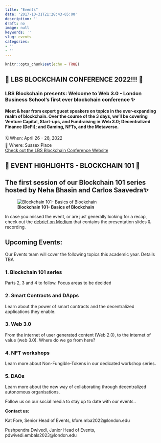 ```yaml
---
title: "Events"
date: '2017-10-31T21:28:43-05:00'
description: ''
draft: no
image: null
keywords: ''
slug: events
categories:
- ''
- ''
---
```


```r
knitr::opts_chunk$set(echo = TRUE)
```

## 🚀 LBS BLOCKCHAIN CONFERENCE 2022!!! 🚀 

### LBS Blockchain presents: Welcome to Web 3.0 - London Business School’s first ever blockchain conference ✨

#### Meet & hear from expert guest speakers on topics in the ever-expanding realm of blockchain. Over the course of the 3 days, we'll be covering Venture Capital, Start-ups, and Fundraising in Web 3.0; Decentralized Finance (DeFi); and Gaming, NFTs, and the Metaverse. 

🗓 When: April 26 - 28, 2022 <br>
📍 Where: Sussex Place <br>
[Check out the LBS Blockchain Conference Website](https://conference.lbs-blockchain.com)


## 🚀 EVENT HIGHLIGHTS - BLOCKCHAIN 101 🚀 

## The first session of our Blockchain 101 series hosted by Neha Bhasin and Carlos Saavedra✨

![**Blockchain 101- Basics of Blockchain**](/img/events/Blockchain101_Session1.jpg)

In case you missed the event, or are just generally looking for a recap, check out the [debrief on Medium](https://medium.com/@lbsblockchain/blockchain-101-session-1-debrief-44418cb35552) that contains the presentation slides & recording.


## Upcoming Events:

Our Events team will cover the following topics this academic year. Details TBA

### 1. Blockchain 101 series 

Parts 2, 3 and 4 to follow. Focus areas to be decided 


### 2. Smart Contracts and DApps


Learn about the power of smart contracts and the decentralized applications they enable.


### 3. Web 3.0


From the internet of user generated content (Web 2.0), to the internet of value (web 3.0). Where do we go from here?

### 4. NFT workshops


Learn more about Non-Fungible-Tokens in our dedicated workshop series.

### 5. DAOs


Learn more about the new way of collaborating through decentralized autonomous organisations. 



Follow us on our social media to stay up to date with our events..

**Contact us:**

Kat Fore, Senior Head of Events, kfore.mba2022@london.edu

Pushpendra Dwivedi, Junior Head of Events, pdwivedi.embals2023@london.edu


